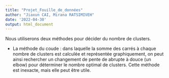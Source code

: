 ---
title: "Projet_Fouille_de_données"
author: "Jiaxun CAI, Mirana RATSIMIVEH"
date: '2022-04-30'
output: html_document
---
Nous utiliserons deux méthodes pour décider du nombre de clusters.

* La méthode du coude : 
dans laquelle la somme des carrés à chaque nombre de clusters est calculée et représentée graphiquement, on peut ainsi rechercher un changement de pente de abrupte à douce (un elbow) pour déterminer le nombre optimal de clusters. Cette méthode est inexacte, mais elle peut être utile.